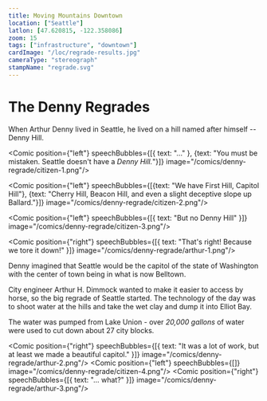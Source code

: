 ```yaml
---
title: Moving Mountains Downtown
location: ["Seattle"]
latlon: [47.620815, -122.358086]
zoom: 15
tags: ["infrastructure", "downtown"]
cardImage: "/loc/regrade-results.jpg"
cameraType: "stereograph"
stampName: "regrade.svg"
---
```



# The Denny Regrades

When Arthur Denny lived in Seattle, he lived on a hill named after himself -- Denny Hill.  

<Comic  position={"left"} speechBubbles={[{ text: "..." }, {text: "You must be mistaken. Seattle doesn't have a *Denny Hill.*"}]} image="/comics/denny-regrade/citizen-1.png"/>

<Comic  position={"left"} speechBubbles={[{text: "We have First Hill, Capitol Hill"}, {text: "Cherry Hill, Beacon Hill, and even a slight deceptive slope up Ballard."}]} image="/comics/denny-regrade/citizen-2.png"/>

<Comic  position={"left"} speechBubbles={[{ text: "But no Denny Hill" }]} image="/comics/denny-regrade/citizen-3.png"/>



<Comic  position={"right"} speechBubbles={[{ text: "That's right! Because we tore it down!" }]} image="/comics/denny-regrade/arthur-1.png"/>

<LOCItem linkOut="https://www.loc.gov/item/2015646669/" image="/loc/cutting-hill.jpg" caption="Cutting down a hill with a powerful jet of water"/>

Denny imagined that Seattle would be the capitol of the state of Washington with the center of town being in what is now Belltown.

City engineer Arthur H. Dimmock wanted to make it easier to access by horse, so the big regrade of Seattle started. The technology of the day was to shoot water at the hills and take the wet clay and dump it into Elliot Bay.

The water was pumped from Lake Union - over *20,000 gallons* of water were used to cut down about 27 city blocks.

<LOCItem image="/loc/regrade-results.jpg" linkOut="https://www.loc.gov/item/2024693820/" caption="The Washington Hotel, where Theodore Roosevelt stayed when he visited Seattle"/>

<Comic position={"right"} speechBubbles={[{ text: "It was a lot of work, but at least we made a beautiful capitol." }]} image="/comics/denny-regrade/arthur-2.png"/>
<Comic position={"left"} speechBubbles={[]} image="/comics/denny-regrade/citizen-4.png"/>
<Comic position={"right"} speechBubbles={[{ text: "... what?" }]} image="/comics/denny-regrade/arthur-3.png"/>
